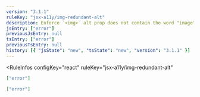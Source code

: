 ```yaml
---
version: "3.1.1"
ruleKey: "jsx-a11y/img-redundant-alt"
description: Enforce `<img>` alt prop does not contain the word "image", "picture", or "photo"
jsEntry: ["error"]
previousJsEntry: null
tsEntry: ["error"]
previousTsEntry: null
history: [{ "jsState": "new", "tsState": "new", "version": "3.1.1" }]
---
```


<RuleInfos 
  configKey="react" 
  ruleKey="jsx-a11y/img-redundant-alt" 
>

```json
["error"]
```

```json
["error"]
```

</RuleInfos>
